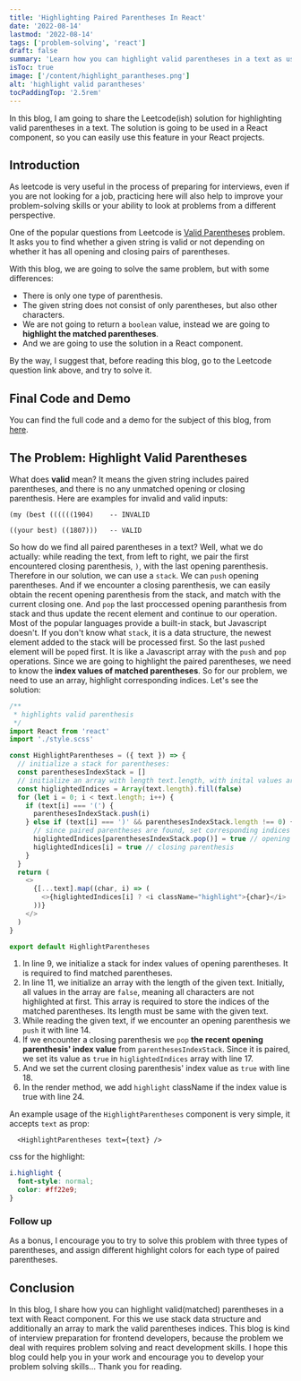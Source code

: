 ```yaml
---
title: 'Highlighting Paired Parentheses In React'
date: '2022-08-14'
lastmod: '2022-08-14'
tags: ['problem-solving', 'react']
draft: false
summary: 'Learn how you can highlight valid parentheses in a text as using your problem solving skills in a react component.'
isToc: true
image: ['/content/highlight_parantheses.png']
alt: 'highlight valid parantheses'
tocPaddingTop: '2.5rem'
---
```


In this blog, I am going to share the Leetcode(ish) solution for highlighting valid parentheses in a text. The solution is going to be used in a React component, so you can easily use this feature in your React projects.

## Introduction

As leetcode is very useful in the process of preparing for interviews, even if you are not looking for a job, practicing here will also help to improve your problem-solving skills or your ability to look at problems from a different perspective.

One of the popular questions from Leetcode is [Valid Parentheses](https://leetcode.com/problems/valid-parentheses/) problem. It asks you to find whether a given string is valid or not depending on whether it has all opening and closing pairs of parentheses.

With this blog, we are going to solve the same problem, but with some differences:

- There is only one type of parenthesis.
- The given string does not consist of only parentheses, but also other characters.
- We are not going to return a `boolean` value, instead we are going to **highlight the matched parentheses**.
- And we are going to use the solution in a React component.

By the way, I suggest that, before reading this blog, go to the Leetcode question link above, and try to solve it.

## Final Code and Demo

You can find the full code and a demo for the subject of this blog, from [here](https://github.com/definite2/highlight-parantheses-react).

## The Problem: Highlight Valid Parentheses

What does **valid** mean? It means the given string includes paired parentheses, and there is no any unmatched opening or closing parenthesis. Here are examples for invalid and valid inputs:

```
(my (best ((((((1904)    -- INVALID

((your best) ((1807)))   -- VALID
```

So how do we find all paired parentheses in a text?
Well, what we do actually: while reading the text, from left to right, we pair the first encountered closing parenthesis, `)`, with the last opening parenthesis.
Therefore in our solution, we can use a `stack`. We can `push` opening parentheses. And if we encounter a closing parenthesis, we can easily obtain the recent opening parenthesis from the stack, and match with the current closing one. And `pop` the last proccessed opening paranthesis from stack and thus update the recent element and continue to our operation.
Most of the popular languages provide a built-in stack, but Javascript doesn't. If you don't know what `stack`, it is a data structure, the newest element added to the stack will be processed first. So the last `push`ed element will be `pop`ed first. It is like a Javascript array with the `push` and `pop` operations.
Since we are going to highlight the paired parentheses, we need to know the **index values of matched parentheses**. So for our problem, we need to use an array, highlight corresponding indices. Let's see the solution:

```js {9, 11, 17-18,24} showLineNumbers
/**
 * highlights valid parenthesis
 */
import React from 'react'
import './style.scss'

const HighlightParentheses = ({ text }) => {
  // initialize a stack for parentheses:
  const parenthesesIndexStack = []
  // initialize an array with length text.length, with inital values are false:
  const higlightedIndices = Array(text.length).fill(false)
  for (let i = 0; i < text.length; i++) {
    if (text[i] === '(') {
      parenthesesIndexStack.push(i)
    } else if (text[i] === ')' && parenthesesIndexStack.length !== 0) {
      // since paired parentheses are found, set corresponding indices' as true:
      higlightedIndices[parenthesesIndexStack.pop()] = true // opening parenthesis
      higlightedIndices[i] = true // closing parenthesis
    }
  }
  return (
    <>
      {[...text].map((char, i) => (
        <>{higlightedIndices[i] ? <i className="highlight">{char}</i> : <>{char}</>}</>
      ))}
    </>
  )
}

export default HighlightParentheses
```

1. In line 9, we initialize a stack for index values of opening parentheses. It is required to find matched parentheses.
2. In line 11, we initialize an array with the length of the given text. Initially, all values in the array are `false`, meaning all characters are not highlighted at first. This array is required to store the indices of the matched parentheses. Its length must be same with the given text.
3. While reading the given text, if we encounter an opening parenthesis we `push` it with line 14.
4. If we encounter a closing parenthesis we `pop` **the recent opening parenthesis' index value** from `parenthesesIndexStack`. Since it is paired, we set its value as `true` in `higlightedIndices` array with line 17.
5. And we set the current closing parenthesis' index value as `true` with line 18.
6. In the render method, we add `highlight` className if the index value is true with line 24.

An example usage of the `HighlightParentheses` component is very simple, it accepts `text` as prop:

```
  <HighlightParentheses text={text} />
```

css for the highlight:

```css
i.highlight {
  font-style: normal;
  color: #ff22e9;
}
```

### Follow up

As a bonus, I encourage you to try to solve this problem with three types of parentheses, and assign different highlight colors for each type of paired parentheses.

## Conclusion

In this blog, I share how you can highlight valid(matched) parentheses in a text with React component. For this we use stack data structure and additionally an array to mark the valid parentheses indices.
This blog is kind of interview preparation for frontend developers, because the problem we deal with requires problem solving and react development skills.
I hope this blog could help you in your work and encourage you to develop your problem solving skills... Thank you for reading.
